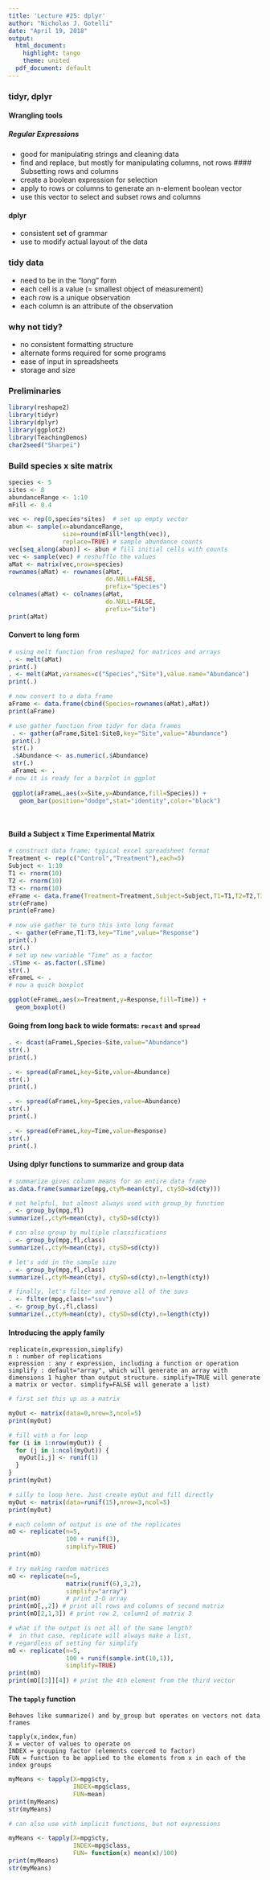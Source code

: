 ---
title: 'Lecture #25: dplyr'
author: "Nicholas J. Gotelli"
date: "April 19, 2018"
output:
  html_document:
    highlight: tango
    theme: united
  pdf_document: default
---
### tidyr, dplyr

#### Wrangling tools
##### Regular Expressions
- good for manipulating strings and cleaning data
- find and replace, but mostly for manipulating columns, not rows
#### Subsetting rows and columns
- create a boolean expression for selection
- apply to rows or columns to generate an n-element boolean vector
- use this vector to select and subset rows and columns

#### dplyr
- consistent set of grammar
- use to modify actual layout of the data

### tidy data
- need to be in the "long" form
- each cell is a value (= smallest object of measurement)
- each row is a unique observation
- each column is an attribute of the observation

### why not tidy?
- no consistent formatting structure
- alternate forms required for some programs
- ease of input in spreadsheets
- storage and size

### Preliminaries

```{r, message=FALSE,warning=FALSE}
library(reshape2)
library(tidyr)
library(dplyr)
library(ggplot2)
library(TeachingDemos)
char2seed("Sharpei")
```

### Build species x site matrix

```{r, message=FALSE,warning=FALSE}
species <- 5
sites <- 8
abundanceRange <- 1:10
mFill <- 0.4

vec <- rep(0,species*sites)  # set up empty vector
abun <- sample(x=abundanceRange,
               size=round(mFill*length(vec)),
               replace=TRUE) # sample abundance counts
vec[seq_along(abun)] <- abun # fill initial cells with counts
vec <- sample(vec) # reshuffle the values
aMat <- matrix(vec,nrow=species)
rownames(aMat) <- rownames(aMat, 
                           do.NULL=FALSE, 
                           prefix="Species")
colnames(aMat) <- colnames(aMat, 
                           do.NULL=FALSE, 
                           prefix="Site")
print(aMat)
```

#### Convert to long form

```{r,warning=FALSE,message=FALSE}
# using melt function from reshape2 for matrices and arrays
. <- melt(aMat)
print(.)
. <- melt(aMat,varnames=c("Species","Site"),value.name="Abundance")
print(.)

# now convert to a data frame
aFrame <- data.frame(cbind(Species=rownames(aMat),aMat))
print(aFrame)

# use gather function from tidyr for data frames
 . <- gather(aFrame,Site1:Site8,key="Site",value="Abundance")
 print(.)
 str(.)
 .$Abundance <- as.numeric(.$Abundance)
 str(.)
 aFrameL <- .
# now it is ready for a barplot in ggplot
 
 ggplot(aFrameL,aes(x=Site,y=Abundance,fill=Species)) +
   geom_bar(position="dodge",stat="identity",color="black") 
 
 
```

#### Build a Subject x Time Experimental Matrix

```{r, warning=FALSE,message=FALSE}

# construct data frame; typical excel spreadsheet format
Treatment <- rep(c("Control","Treatment"),each=5)
Subject <- 1:10
T1 <- rnorm(10)
T2 <- rnorm(10)
T3 <- rnorm(10)
eFrame <- data.frame(Treatment=Treatment,Subject=Subject,T1=T1,T2=T2,T3=T3)
str(eFrame)
print(eFrame)

# now use gather to turn this into long format
. <- gather(eFrame,T1:T3,key="Time",value="Response")
print(.)
str(.)
# set up new variable "Time" as a factor
.$Time <- as.factor(.$Time)
str(.)
eFrameL <- .
# now a quick boxplot

ggplot(eFrameL,aes(x=Treatment,y=Response,fill=Time)) +
  geom_boxplot()
```

#### Going from long back to wide formats: `recast` and `spread`

```{r,message=FALSE,warning=FALSE}
. <- dcast(aFrameL,Species~Site,value="Abundance")
str(.)
print(.)

. <- spread(aFrameL,key=Site,value=Abundance)
str(.)
print(.)

. <- spread(aFrameL,key=Species,value=Abundance)
str(.)
print(.)

. <- spread(eFrameL,key=Time,value=Response)
str(.)
print(.)
```

#### Using dplyr functions to summarize and group data

```{r, warning=FALSE,MESSAGE=FALSE}

# summarize gives column means for an entire data frame
as.data.frame(summarize(mpg,ctyM=mean(cty), ctySD=sd(cty)))

# not helpful, but almost always used with group_by function
. <- group_by(mpg,fl)
summarize(.,ctyM=mean(cty), ctySD=sd(cty))

# can also group by multiple classifications
. <- group_by(mpg,fl,class)
summarize(.,ctyM=mean(cty), ctySD=sd(cty))

# let's add in the sample size 
. <- group_by(mpg,fl,class)
summarize(.,ctyM=mean(cty), ctySD=sd(cty),n=length(cty))

# finally, let's filter and remove all of the suvs
. <- filter(mpg,class!="suv")
. <- group_by(.,fl,class)
summarize(.,ctyM=mean(cty), ctySD=sd(cty),n=length(cty))

```

#### Introducing the apply family

```
replicate(n,expression,simplify)
n : number of replications
expression : any r expression, including a function or operation
simplify : default="array", which will generate an array with dimensions 1 higher than output structure. simplify=TRUE will generate a matrix or vector. simplify=FALSE will generate a list)
```

```{r, message=FALSE,warning=FALSE}
# first set this up as a matrix

myOut <- matrix(data=0,nrow=3,ncol=5)
print(myOut)

# fill with a for loop
for (i in 1:nrow(myOut)) {
  for (j in 1:ncol(myOut)) {
   myOut[i,j] <- runif(1)
  }
}
print(myOut)

# silly to loop here. Just create myOut and fill directly
myOut <- matrix(data=runif(15),nrow=3,ncol=5)
print(myOut)

# each column of output is one of the replicates
mO <- replicate(n=5, 
                100 + runif(3),
                simplify=TRUE)
print(mO)

# try making random matrices
mO <- replicate(n=5,
                matrix(runif(6),3,2),
                simplify="array")
print(mO)       # print 3-D array
print(mO[,,2]) # print all rows and columns of second matrix
print(mO[2,1,3]) # print row 2, column1 of matrix 3

# what if the output is not all of the same length? 
#  in that case, replicate will always make a list, 
# regardless of setting for simplify
mO <- replicate(n=5, 
                100 + runif(sample.int(10,1)),
                simplify=TRUE)
print(mO)
print(mO[[3]][4]) # print the 4th element from the third vector
```

#### The `tapply` function

```
Behaves like summarize() and by_group but operates on vectors not data frames

tapply(x,index,fun)
X = vector of values to operate on
INDEX = grouping factor (elements coerced to factor)
FUN = function to be applied to the elements from x in each of the index groups
```

```{r, warning=FALSE,message=FALSE}
myMeans <- tapply(X=mpg$cty,
                  INDEX=mpg$class,
                  FUN=mean)
print(myMeans)
str(myMeans)

# can also use with implicit functions, but not expressions

myMeans <- tapply(X=mpg$cty,
                  INDEX=mpg$class,
                  FUN= function(x) mean(x)/100)
print(myMeans)
str(myMeans)
```

